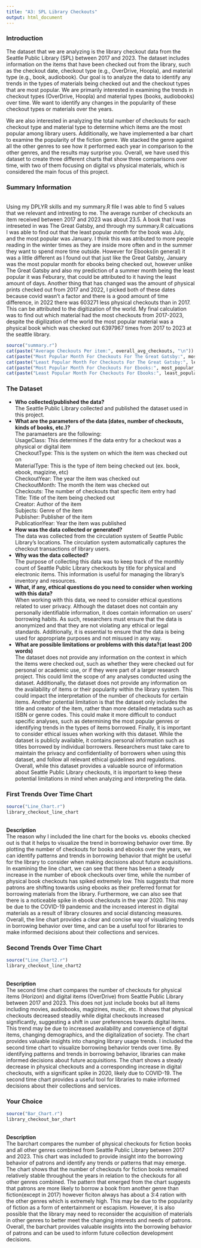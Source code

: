 ```yaml
---
title: "A3: SPL Library Checkouts"
output: html_document
---
```


### Introduction

The dataset that we are analyzing is the library checkout data from the Seattle Public Library (SPL) between 2017 and 2023. The dataset includes information on the items that have been checked out from the library, such as the checkout date, checkout type (e.g., OverDrive, Hoopla), and material type (e.g., book, audiobook). Our goal is to analyze the data to identify any trends in the types of materials being checked out and the checkout types that are most popular. We are primarily interested in examining the trends in checkout types (OverDrive, Hoopla) and material types (books, audiobooks) over time. We want to identify any changes in the popularity of these checkout types or materials over the years.<br>

We are also interested in analyzing the total number of checkouts for each checkout type and material type to determine which items are the most popular among library users. Additionally, we have implemented a bar chart to examine the popularity of the fiction genre. We stacked the genre against all the other genres to see how it performed each year in comparison to the other genres, and the results may surprise you. Overall, we have used this dataset to create three different charts that show three comparisons over time, with two of them focusing on digital vs physical materials, which is considered the main focus of this project.

### Summary Information
<br>
Using my DPLYR skills and my summary.R file I was able to find 5 values that we relevant and intresting to me. The average number of checkouts an item received between 2017 and 2023 was about 23.5. A book that I was intreseted in was The Great Gatsby, and through my summary.R calcuations I was able to find out that the least popular month for the book was July, and the most popular was January. I think this was atributed to more people reading in the winter times as they are inside more often and in the summer they want to spend more time outside. However for Ebooks(in general) it was a little different as I found out that just like the Great Gatsby, January was the most popular month for ebooks being checked out, however unlike The Great Gatsby and also my prediction of a summer month being the least popular it was Feburary, that could be attributed to it having the least amount of days. Another thing that has changed was the amount of physical prints checked out from 2017 and 2022, I picked both of these dates because covid wasn't a factor and there is a good amount of time difference, in 2022 there was 603271 less physical checkouts than in 2017. This can be attributed to the digitization of the world. My final calculation was to find out which material had the most checkouts from 2017-2023, despite the digilization of the world the most popular material was a physical book which was checked out 6397967 times from 2017 to 2023 at the seattle library. 
<br>
```r

source("summary.r")
cat(paste("Average Checkouts Per item:", overall_avg_checkouts, "\n"))
cat(paste("Most Popular Month For Checkouts For The Great Gatsby:", most_popular_month, "\n"))
cat(paste("Least Popular Month For Checkouts For The Great Gatsby:", least_popular_month, "\n"))
cat(paste("Most Popular Month For Checkouts For Ebooks:", most_popular_ebook_month, "\n"))
cat(paste("Least Popular Month For Checkouts For Ebooks:", least_popular_ebook_month, "\n"))
```



### The Dataset

- **Who collected/published the data?**<br>
  The Seattle Public Library collected and published the dataset used in this project.
- **What are the parameters of the data (dates, number of checkouts, kinds of books, etc.)?**<br>
  The paramaeters are the following:<br>
    UsageClass: This determines if the data entry for a checkout was a physical or digital item<br>
    CheckoutType: This is the system on which the item was checked out on<br>
    MaterialType: This is the type of item being checked out (ex. book, ebook, magizine, etc)<br>
    CheckoutYear: The year the item was checked out<br>
    CheckoutMonth: The month the item was checked out<br>
    Checkouts: The number of checkouts that specfic item entry had<br>
    Title: Title of the item being checked out<br>
    Creator: Author of the item<br>
    Subjects: Genre of the item<br>
    Publisher: Publisher of the item<br>
    PublicationYear: Year the item was published<br>
- **How was the data collected or generated?**<br>
  The data was collected from the circulation system of Seattle Public Library's locations. The circulation   system automatically captures the checkout transactions of library users.
- **Why was the data collected?**<br>
  The purpose of collecting this data was to keep track of the monthly count of Seattle Public Library        checkouts by title for physical and electronic items. This information is useful for managing the           library's inventory and resources.
- **What, if any, ethical questions do you need to consider when working with this data?**<br>
  When working with this data, we need to consider ethical questions related to user privacy. Although the    dataset does not contain any personally identifiable information, it does contain information on users'     borrowing habits. As such, researchers must ensure that the data is anonymized and that they are not        violating any ethical or legal standards. Additionally, it is essential to ensure that the data is being     used for appropriate purposes and not misused in any way.
- **What are possible limitations or problems with this data?(at least 200 words)**<br>
  The dataset does not provide any information on the context in which the items were checked out, such as whether they were checked out for personal or academic use, or if they were part of a larger research project. This could limit the scope of any analyses conducted using the dataset. Additionally, the dataset does not provide any information on the availability of items or their popularity within the library system. This could impact the interpretation of the number of checkouts for certain items. Another potential limitation is that the dataset only includes the title and creator of the item, rather than more detailed metadata such as ISBN or genre codes. This could make it more difficult to conduct specific analyses, such as determining the most popular genres or identifying trends in the types of items borrowed. Finally, it is important to consider ethical issues when working with this dataset. While the dataset is publicly available, it contains personal information such as titles borrowed by individual borrowers. Researchers must take care to maintain the privacy and confidentiality of borrowers when using this dataset, and follow all relevant ethical guidelines and regulations. Overall, while this dataset provides a valuable source of information about Seattle Public Library checkouts, it is important to keep these potential limitations in mind when analyzing and interpreting the data.






### First Trends Over Time Chart

```r
source("Line_Chart.r")
library_checkout_line_chart
```
<br>
  **Description**<br>
    The reason why I included the line chart for the books vs. ebooks checked out is that it helps to visualize the trend in borrowing behavior over time. By plotting the number of checkouts for books and ebooks over the years, we can identify patterns and trends in borrowing behavior that might be useful for the library to consider when making decisions about future acquisitions. In examining the line chart, we can see that there has been a steady increase in the number of ebook checkouts over time, while the number of physical book checkouts has spiked extremely low. This suggests that more patrons are shifting towards using ebooks as their preferred format for borrowing materials from the library. Furthermore, we can also see that there is a noticeable spike in ebook checkouts in the year 2020. This may be due to the COVID-19 pandemic and the increased interest in digital materials as a result of library closures and social distancing measures. Overall, the line chart provides a clear and concise way of visualizing trends in borrowing behavior over time, and can be a useful tool for libraries to make informed decisions about their collections and services.<br>
    
### Second Trends Over Time Chart

```r
source("Line_Chart2.r")
library_checkout_line_chart2
```
<br>
  **Description**<br>
    The second time chart compares the number of checkouts for physical items (Horizon) and digital items (OverDrive) from Seattle Public Library between 2017 and 2023. This does not just include books but all items including movies, audiobooks, magizines, music, etc. It shows that physical checkouts decreased steadily while digital checkouts increased significantly, suggesting a shift in user preferences towards digital items. This trend may be due to increased availability and convenience of digital items, changing demographics, and the digitalization of society. The chart provides valuable insights into changing library usage trends. I included the second time chart to visualize borrowing behavior trends over time. By identifying patterns and trends in borrowing behavior, libraries can make informed decisions about future acquisitions. The chart shows a steady decrease in physical checkouts and a corresponding increase in digital checkouts, with a significant spike in 2020, likely due to COVID-19. The second time chart provides a useful tool for libraries to make informed decisions about their collections and services.<br>
    
### Your Choice

```r
source("Bar_Chart.r")
library_checkout_bar_chart
```
<br>
  **Description**<br>
    The barchart compares the number of physical checkouts for fiction books and all other genres combined from Seattle Public Library between 2017 and 2023. This chart was included to provide insight into the borrowing behavior of patrons and identify any trends or patterns that may emerge. The chart shows that the number of checkouts for fiction books remained relatively stable throughout the years in relation to the checkouts for all other genres combined. The pattern that emerged from the chart suggests that patrons are more likely to borrow a book from another genre than fiction(except in 2017) however ficiton always has about a 3:4 ration with the other genres which is extremely high. This may be due to the popularity of fiction as a form of entertainment or escapism. However, it is also possible that the library may need to reconsider the acquisition of materials in other genres to better meet the changing interests and needs of patrons. Overall, the barchart provides valuable insights into the borrowing behavior of patrons and can be used to inform future collection development decisions.

